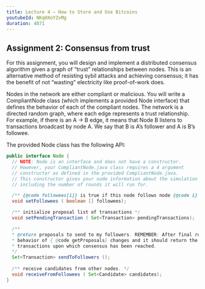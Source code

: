 ```yaml
---
title: Lecture 4 — How to Store and Use Bitcoins
youtubeId: NKqHXoYZvMg
duration: 4871
---
```


## Assignment 2: Consensus from trust

For this assignment, you will design and implement a distributed consensus algorithm given a graph of “trust” relationships between nodes. This is an alternative method of resisting sybil attacks and achieving consensus; it has the benefit of not “wasting” electricity like proof-of-work does.

Nodes in the network are either compliant or malicious. You will write a CompliantNode class (which implements a provided Node interface) that defines the behavior of each of the compliant nodes. The network is a directed random graph, where each edge represents a trust relationship. For example, if there is an A → B edge, it means that Node B listens to transactions broadcast by node A. We say that B is A’s follower and A is B’s followee.

The provided Node class has the following API:

```java
public interface Node {
  // NOTE: Node is an interface and does not have a constructor.
  // However, your CompliantNode.java class requires a 4 argument
  // constructor as defined in the provided CompliantNode.java.
  // This constructor gives your node information about the simulation
  // including the number of rounds it will run for.

  /** {@code followees[i]} is true if this node follows node {@code i} */
  void setFollowees ( boolean [] followees);

  /** initialize proposal list of transactions */
  void setPendingTransaction ( Set<Transaction> pendingTransactions);

  /**
  * @return proposals to send to my followers. REMEMBER: After final round,
  * behavior of { @code getProposals} changes and it should return the
  * transactions upon which consensus has been reached.
  */
  Set<Transaction> sendToFollowers ();
  
  /** receive candidates from other nodes. */
  void receiveFromFollowees ( Set<Candidate> candidates);
}
```